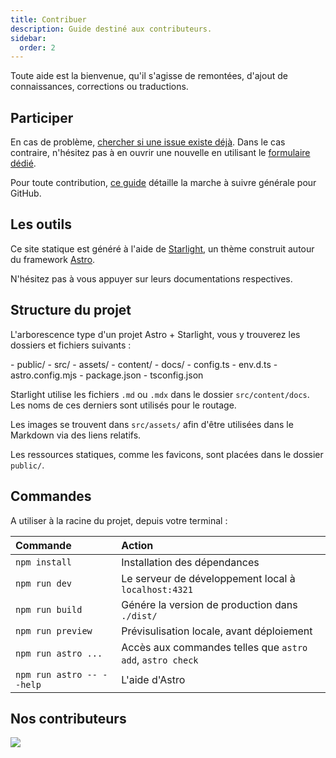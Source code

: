 ```yaml
---
title: Contribuer
description: Guide destiné aux contributeurs.
sidebar:
  order: 2
---
```



Toute aide est la bienvenue, qu'il s'agisse de remontées, d'ajout de connaissances, corrections ou traductions.

## Participer

En cas de problème, [chercher si une issue existe déjà](https://docs.github.com/fr/search-github/searching-on-github/searching-issues-and-pull-requests). Dans le cas contraire, n'hésitez pas à en ouvrir une nouvelle en utilisant le [formulaire dédié](https://github.com/Daweyy/docs.dofusretro.fr/issues/new/choose).

Pour toute contribution, [ce guide](https://git-scm.com/book/fr/v2/GitHub-Contribution-à-un-projet) détaille la marche à suivre générale pour GitHub.

## Les outils

Ce site statique est généré à l'aide de [Starlight](https://starlight.astro.build), un thème construit autour du framework [Astro](https://astro.build).

N'hésitez pas à vous appuyer sur leurs documentations respectives.

## Structure du projet

L'arborescence type d'un projet Astro + Starlight, vous y trouverez les dossiers et fichiers suivants :

<FileTree>
- public/
- src/
	- assets/
	- content/
		- docs/
		- config.ts
	- env.d.ts
- astro.config.mjs
- package.json
- tsconfig.json
</FileTree>

Starlight utilise les fichiers `.md` ou `.mdx` dans le dossier `src/content/docs`. Les noms de ces derniers sont utilisés pour le routage.

Les images se trouvent dans `src/assets/` afin d'être utilisées dans le Markdown via des liens relatifs.

Les ressources statiques, comme les favicons, sont placées dans le dossier `public/`.

## Commandes

A utiliser à la racine du projet, depuis votre terminal :

| Commande                  | Action                                                    |
| :------------------------ | :-------------------------------------------------------- |
| `npm install`             | Installation des dépendances                              |
| `npm run dev`             | Le serveur de développement local à `localhost:4321`      |
| `npm run build`           | Génére la version de production dans `./dist/`            |
| `npm run preview`         | Prévisulisation locale, avant déploiement                 |
| `npm run astro ...`       | Accès aux commandes telles que `astro add`, `astro check` |
| `npm run astro -- --help` | L'aide d'Astro                                            |

## Nos contributeurs

<a href="https://github.com/daweyy/docs.dofusretro.fr/graphs/contributors">
  <img src="https://contrib.rocks/image?repo=daweyy/docs.dofusretro.fr" />
</a>
